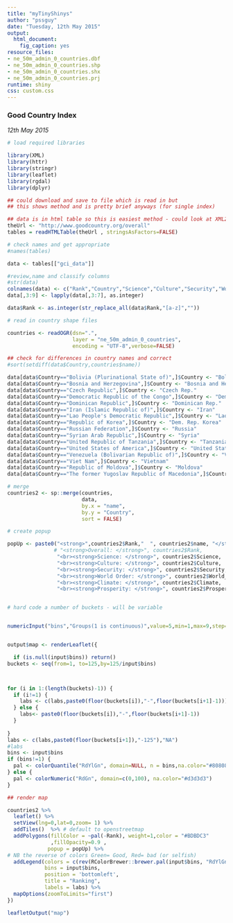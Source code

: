 ```yaml
---
title: "myTinyShinys"
author: "pssguy"
date: "Tuesday, 12th May 2015"
output:
  html_document:
    fig_caption: yes
resource_files:
- ne_50m_admin_0_countries.dbf
- ne_50m_admin_0_countries.shp
- ne_50m_admin_0_countries.shx
- ne_50m_admin_0_countries.prj
runtime: shiny
css: custom.css
---
```

###  <span class="post">Good Country Index </span>
*12th May 2015*

```r
# load required libraries

library(XML)
library(httr)
library(stringr)
library(leaflet)
library(rgdal)
library(dplyr)

## could download and save to file which is read in but
## this shows method and is pretty brief anyways (for single index)

## data is in html table so this is easiest method - could look at XML2R
theUrl <- "http://www.goodcountry.org/overall"
tables = readHTMLTable(theUrl , stringsAsFactors=FALSE)

# check names and get appropriate
#names(tables)

data <- tables[["gci_data"]]

#review,name and classify columns
#str(data)
colnames(data) <- c("Rank","Country","Science","Culture","Security","World_Order","Climate","Prosperity","Health")
data[,3:9] <- lapply(data[,3:7], as.integer)

data$Rank <- as.integer(str_replace_all(data$Rank,"[a-z]",""))

# read in country shape files

countries <- readOGR(dsn=".",
                     layer = "ne_50m_admin_0_countries", 
                     encoding = "UTF-8",verbose=FALSE)

## check for differences in country names and correct
#sort(setdiff(data$Country,countries$name))

data[data$Country=="Bolivia (Plurinational State of)",]$Country <- "Bolivia"
data[data$Country=="Bosnia and Herzegovina",]$Country <- "Bosnia and Herz."
data[data$Country=="Czech Republic",]$Country <- "Czech Rep."
data[data$Country=="Democratic Republic of the Congo",]$Country <- "Dem. Rep. Congo"
data[data$Country=="Dominican Republic",]$Country <- "Dominican Rep."
data[data$Country=="Iran (Islamic Republic of)",]$Country <- "Iran"
data[data$Country=="Lao People's Democratic Republic",]$Country <- "Lao PDR"
data[data$Country=="Republic of Korea",]$Country <- "Dem. Rep. Korea"
data[data$Country=="Russian Federation",]$Country <- "Russia"
data[data$Country=="Syrian Arab Republic",]$Country <- "Syria"
data[data$Country=="United Republic of Tanzania",]$Country <- "Tanzania"
data[data$Country=="United States of America",]$Country <- "United States"
data[data$Country=="Venezuela (Bolivarian Republic of)",]$Country <- "Venezuela"
data[data$Country=="Viet Nam",]$Country <- "Vietnam"
data[data$Country=="Republic of Moldova",]$Country <- "Moldova"
data[data$Country=="The former Yugoslav Republic of Macedonia",]$Country <- "Macedonia"

# merge 
countries2 <- sp::merge(countries, 
                        data, 
                        by.x = "name", 
                        by.y = "Country",                    
                        sort = FALSE) 

# create popup

popUp <- paste0("<strong>",countries2$Rank,"  ", countries2$name, "</strong><br>",
               # "<strong>Overall: </strong>", countries2$Rank,  
                "<br><strong>Science: </strong>", countries2$Science, 
                "<br><strong>Culture: </strong>", countries2$Culture,
                "<br><strong>Security: </strong>", countries2$Security, 
                "<br><strong>World Order: </strong>", countries2$World_Order,
                "<br><strong>Climate: </strong>", countries2$Climate, 
                "<br><strong>Prosperity: </strong>", countries2$Prosperity)


# hard code a number of buckets - will be variable


numericInput("bins","Groups(1 is continuous)",value=5,min=1,max=9,step=1)


output$map <- renderLeaflet({

  if (is.null(input$bins)) return()
buckets <- seq(from=1, to=125,by=125/input$bins)



for (i in 1:(length(buckets)-1)) {
  if (i!=1) {
    labs <- c(labs,paste0(floor(buckets[i]),"-",floor(buckets[i+1]-1)))
  } else {
    labs<- paste0(floor(buckets[i]),"-",floor(buckets[i+1]-1))
  }
  
}
labs <- c(labs,paste0(floor(buckets[i+1]),"-125"),"NA")
#labs
bins <- input$bins
if (bins!=1) {
  pal <- colorQuantile("RdYlGn", domain=NULL, n = bins,na.color="#808080") 
} else {
  pal <- colorNumeric("RdGn", domain=c(0,100), na.color="#d3d3d3") 
}

## render map

countries2 %>% 
  leaflet() %>% 
  setView(lng=0,lat=0,zoom= 1) %>% 
  addTiles()  %>% # default to openstreetmap
  addPolygons(fillColor = ~pal(-Rank), weight=1,color = "#BDBDC3"
              ,fillOpacity=0.9 ,
             popup = popUp) %>% 
# NB the reverse of colors Green= Good, Red= bad (or selfish)
  addLegend(colors = c(rev(RColorBrewer::brewer.pal(input$bins, "RdYlGn")), "#808080"),  
            bins = input$bins, 
            position = 'bottomleft', 
            title = "Ranking", 
            labels = labs) %>% 
  mapOptions(zoomToLimits="first") 
})

leafletOutput("map")
```
